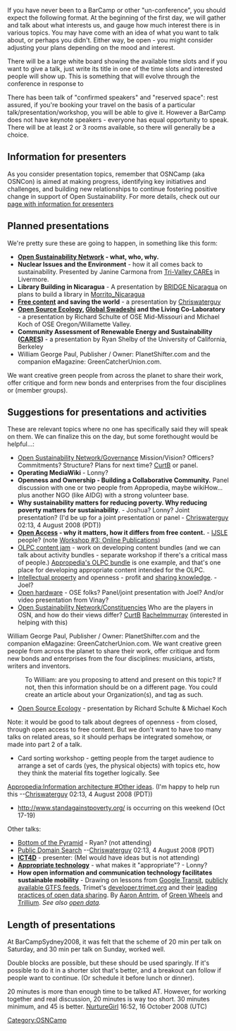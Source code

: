 {{OSNCon navbar}}

If you have never been to a BarCamp or other "un-conference", you should expect the following format.  At the beginning of the first day, we will gather and talk about what interests us, and gauge how much interest there is in various topics. You may have come with an idea of what you want to talk about, or perhaps you didn't. Either way, be open - you might consider adjusting your plans depending on the mood and interest.

There will be a large white board showing the available time slots and if you want to give a talk, just write its title in one of the time slots and interested people will show up. This is something that will evolve through the conference in response to  

There has been talk of "confirmed speakers" and "reserved space": rest assured, if you're booking your travel on the basis of a particular talk/presentation/workshop, you will be able to give it. However a BarCamp does not have keynote speakers - everyone has equal opportunity to speak. There will be at least 2 or 3 rooms available, so there will generally be a choice.

== Information for presenters ==
As you consider presentation topics, remember that OSNCamp (aka OSNCon) is aimed at making progress, identifying key initiatives and challenges, and building new relationships to continue fostering positive change in support of Open Sustainability. For more details, check out our [[OSNCamp 2008/Information_for_presenters| page with information for presenters]]

== Planned presentations ==
We're pretty sure these are going to happen, in something like this form:

* '''[[Open Sustainability Network]] - what, who, why.'''
* '''Nuclear Issues and the Environment''' - how it all comes back to sustainability.  Presented by Janine Carmona from [http://www.trivalleycares.org/ Tri-Valley CAREs] in Livermore. 
* '''Library Building in Nicaragua'''  - A presentation by [[BRIDGE Nicaragua]] on plans to build a library in [[BRIDGE/library | Morrito_Nicaragua]]
* '''[[Free content]] and saving the world''' - a presentation by [[User:Chriswaterguy|Chriswaterguy]]
* '''[[Open Source Ecology]], [http://www.globalswadeshi.net/ Global Swadeshi] and the Living Co-Laboratory''' - a presentation by Richard Schulte of OSE Mid-Missouri and Michael Koch of OSE Oregon/Willamette Valley.
*'''Community Assessment of Renewable Energy and Sustainability ([[CARES]])''' - a presentation by Ryan Shelby of the University of California, Berkeley
* William George Paul, Publisher / Owner: PlanetShifter.com and the companion eMagazine: GreenCatcherUnion.com.
We want creative green people from across the planet to share their work, offer critique and form new bonds and enterprises from the four disciplines or (member groups).

== Suggestions for presentations and activities ==
These are relevant topics where no one has specifically said they will speak on them. We can finalize this on the day, but some forethought would be helpful...:
* [[Open Sustainability Network/Governance]] Mission/Vision? Officers?  Commitments?  Structure?  Plans for next time?  [[CurtB]] or panel.
* '''Operating MediaWiki''' - Lonny?
* '''Openness and Ownership - Building a Collaborative Community.''' Panel discussion with one or two people from Appropedia, maybe wikiHow... plus another NGO (like AIDG) with a strong volunteer base.
* '''Why sustainability matters for reducing poverty. Why reducing poverty matters for sustainability'''. - Joshua? Lonny? Joint presentation? (I'd be up for a joint presentation or panel - [[User:Chriswaterguy|Chriswaterguy]] 02:13, 4 August 2008 (PDT)) 
* '''[[Open Access]] - why it matters, how it differs from free content.''' - [[IJSLE]] people? (note [[OSNCon/Schedule#Workshop_#3: Online Publications|Workshop #3: Online Publications]])  
* [[OLPC content jam]] - work on developing content bundles (and we can talk about activity bundles - separate workshop if there's a critical mass of people.) [[OLPC bundle frontpage|Appropedia's OLPC bundle]] is one example, and that's one place for developing appropriate content intended for the OLPC. 
* [[Intellectual property]] and openness - profit and [[sharing knowledge]]. - Joel?  
* [[Open hardware]] - OSE folks? Panel/joint presentation with Joel? And/or video presentation from Vinay? 
* [[Open Sustainability Network/Constituencies]] Who are the players in OSN, and how do their views differ? [[CurtB]] [[Rachelmmurray]] (interested in helping with this)

William George Paul, Publisher / Owner: PlanetShifter.com and the companion eMagazine: GreenCatcherUnion.com.
We want creative green people from across the planet to share their work, offer critique and form new bonds and enterprises from the four disciplines: musicians, artists, writers and inventors.  
: To William: are you proposing to attend and present on this topic?  If not, then this information should be on a different page.  You could create an article about your Organization(s), and tag as such.
*[[Open Source Ecology]] - presentation by Richard Schulte & Michael Koch

Note: it would be good to talk about degrees of openness - from closed, through open access to free content. But we don't want to have too many talks on related areas, so it should perhaps be integrated somehow, or made into part 2 of a talk. 


* Card sorting workshop - getting people from the target audience to arrange a set of cards (yes, the physical objects) with topics etc, how they think the material fits together logically. See 
[[Appropedia:Information architecture #Other ideas]]. (I'm happy to help run this --[[User:Chriswaterguy|Chriswaterguy]] 02:13, 4 August 2008 (PDT))
* http://www.standagainstpoverty.org/ is occurring on this weekend (Oct 17-19)

Other talks:
* [[Bottom of the Pyramid]] - Ryan? (not attending)
* [[Public Domain Search]] --[[User:Chriswaterguy|Chriswaterguy]] 02:13, 4 August 2008 (PDT)
* '''[[ICT4D]]''' - presenter: (Mel would have ideas but is not attending)
* '''[[Appropriate technology]]''' - what makes it "appropriate"? - Lonny?
* '''How open information and communication technology facilitates sustainable mobility''' - Drawing on lessons from [http://www.google.com/transit Google Transit], [http://code.google.com/p/googletransitdatafeed/wiki/PublicFeeds publicly available GTFS feeds], Trimet's [http://developer.trimet.org developer.trimet.org] and their [http://www.slideshare.net/headway/portland-trimet-presentation-on-data-sharing-updated-version?src=embed leading practices of open data sharing].  By [[User:Aaron|Aaron Antrim]], of [http://www.green-wheels.org Green Wheels] and [http://www.trilliumtransit.com/ Trillium]. ''See also [[open data]].''

== Length of presentations ==
At BarCampSydney2008, it was felt that the scheme of 20 min per talk on Saturday, and 30 min per talk on Sunday, worked well. 

Double blocks are possible, but these should be used sparingly. If it's possible to do it in a shorter slot that's better, and a breakout can follow if people want to continue. (Or schedule it before lunch or dinner).

20 minutes is more than enough time to be talked AT. However, for working together and real discussion, 20 minutes is way too short. 30 minutes minimum, and 45 is better. [[User:NurtureGirl|NurtureGirl]] 16:52, 16 October 2008 (UTC)

[[Category:OSNCamp]]
